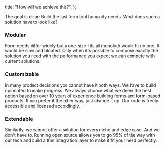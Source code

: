 
  title: "How will we achieve this?",
};

The goal is clear: Build the last form tool humanity needs. What does such a solution have to look like?

### Modular

Form needs differ widely but a one-size-fits all monolyth would fit no one. It would be slow and bloated. Only when it's possible to compose exactly the solution you need with the performance you expect we can compete with current solutions.

### Customizable

In many product decisions you cannot have it both ways. We have to build opionated to make progress. We always choose what we deem the best option based on over 10 years of experience building forms and form-based products. If you prefer it the other way, just change it up. Our code is freely accessible and licensed accordingly.

### Extendable

Similarily, we cannot offer a solution for every niche and edge case. And we don't have to. Running open source allows you to go 95% of the way with our tech and build a thin integration layer to make it fit your need perfectly.

